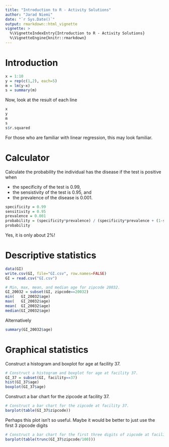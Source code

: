 ```yaml
---
title: "Introduction to R - Activity Solutions"
author: "Jarad Niemi"
date: "`r Sys.Date()`"
output: rmarkdown::html_vignette
vignette: >
  %\VignetteIndexEntry{Introduction to R - Activity Solutions}
  %\VignetteEngine{knitr::rmarkdown}
---
```




# <a name="introduction"></a> Introduction

```r
x = 1:10
y = rep(c(1,2), each=5)
m = lm(y~x)
s = summary(m)
```

Now, look at the result of each line

```r
x
y
m
s
s$r.squared
```

For those who are familiar with linear regression, this may look familiar. 



# <a name="calculator"></a> Calculator

Calculate the probability the individual has the disease if the test is positive when

- the specificity of the test is 0.99, 
- the sensistivity of the test is 0.95, and
- the prevalence of the disease is 0.001.

```r
specificity = 0.99
sensitivity = 0.95
prevalence = 0.001
probability = (specificity*prevalence) / (specificity*prevalence + (1-sensitivity)*(1-prevalence))
probability
```

Yes, it is only about 2%!





# <a name="descriptive"></a> Descriptive statistics

```r
data(GI)
write.csv(GI, file="GI.csv", row.names=FALSE)
GI = read.csv("GI.csv")
```

```r
# Min, max, mean, and median age for zipcode 20032.
GI_20032 = subset(GI, zipcode==20032)
min(   GI_20032$age)
max(   GI_20032$age)
mean(  GI_20032$age)
median(GI_20032$age)
```

Alternatively

```r
summary(GI_20032$age)
```




# <a name="graphical"></a> Graphical statistics

Construct a histogram and boxplot for age at facility 37.

```r
# Construct a histogram and boxplot for age at facility 37.
GI_37 = subset(GI, facility==37)
hist(GI_37$age)
boxplot(GI_37$age)
```

Construct a bar chart for the zipcode at facility 37.

```r
# Construct a bar chart for the zipcode at facility 37.
barplot(table(GI_37$zipcode))
```

Perhaps this plot isn't so useful. Maybe it would be better to just use the first 3 zipcode digits

```r
# Construct a bar chart for the first three digits of zipcode at facility 37.
barplot(table(trunc(GI_37$zipcode/100)))
```
